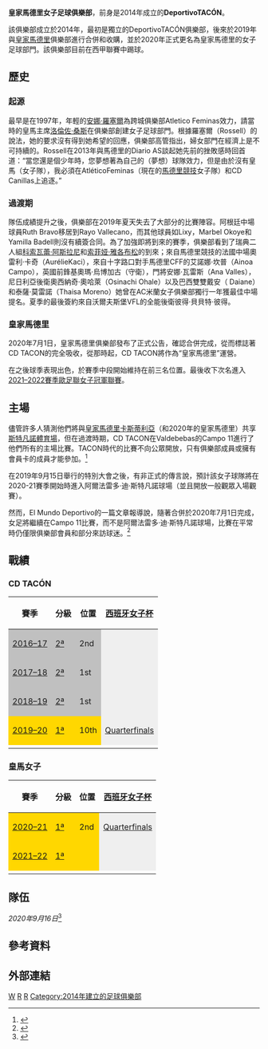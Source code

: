 {{Expand language|1=en|time=2021-02-14T06:38:31+00:00}}
{{Infobox football club
| clubname = 皇家馬德里女子足球俱樂部
| image    = 
| upright = 0.6
| fullname = Real Madrid Club de Fútbol Femenino
| nickname = {{Nowrap|''Las Blancas'' (The Whites)}}
| founded = '''CD TACÓN:''' {{start date and age|2014|9|12|df=y}} <br> '''Real Madrid Femenino:''' {{start date and age|2020|7|1|df=y}}
| ground = [[西班牙|西班牙]][[馬德里|馬德里]][[皇家馬德里城|皇家馬德里城 (Campo 11)]]
| chairman = [[弗洛伦蒂诺·佩雷斯|弗洛伦蒂诺·佩雷斯]]
| manager = David Aznar
| league = [[西班牙甲級足球聯賽_(女子)|甲級足球聯賽]]
| season = [[2020-21年西班牙甲級足球聯賽_(女子)|2020-21]]
| position = 西甲，第2名
| website = 
| pattern_la1 = _realmadrid2021h
| pattern_b1  = _realmadrid2021h
| pattern_ra1 = _realmadrid2021h
| pattern_sh1 = _realmadrid2021h
| pattern_so1 = _realmadrid2021h
| leftarm1    = FFFFFF
| body1       = FFFFFF
| rightarm1   = FFFFFF
| shorts1     = FFFFFF
| socks1      = FFFFFF
| pattern_la2 = _realmadrid2021a
| pattern_b2  = _realmadrid2021a
| pattern_ra2 = _realmadrid2021a
| pattern_sh2 = _realmadrid2021A
| pattern_so2 = _realmadrid2021A
| leftarm2    = FF8789
| body2       = FF8789
| rightarm2   = FF8789
| shorts2     = FF8789
| socks2      = FF8789
|pattern_la3  =_realmadridcf2021t
|pattern_b3   =_realmadridcf2021t
|pattern_ra3=_realmadridcf2021t
|pattern_sh3=_realmadridcf2021t
|pattern_so3=_realmadridcf2021t
| current = 
}}

{{皇家馬德里活動部門}}

'''皇家馬德里女子足球俱樂部'''，前身是2014年成立的'''DeportivoTACÓN'''。

該俱樂部成立於2014年，最初是獨立的DeportivoTACÓN俱樂部，後來於2019年與[[皇家馬德里|皇家馬德里]]俱樂部進行合併和收購，並於2020年正式更名為皇家馬德里的女子足球部門。該俱樂部目前在西甲聯賽中踢球。

== 歷史 ==
=== 起源 ===
最早是在1997年，年輕的[[安娜·羅塞爾|安娜·羅塞爾]]為跨城俱樂部Atletico Feminas效力，請當時的皇馬主席[[洛倫佐·桑斯|洛倫佐·桑斯]]在俱樂部創建女子足球部門。根據羅塞爾（Rossell）的說法，她的要求沒有得到她希望的回應，俱樂部高管指出，婦女部門在經濟上是不可持續的。Rossell在2013年與馬德里的Diario AS談起她先前的挫敗感時回首道：“當您還是個少年時，您夢想著為自己的（夢想）球隊效力，但是由於沒有皇馬（女子隊），我必須在AtléticoFeminas（現在的[[馬德里競技|馬德里競技]]女子隊）和CD Canillas上追逐。”

=== 過渡期 ===

隊伍成績提升之後，俱樂部在2019年夏天失去了大部分的比賽陣容。阿根廷中場球員Ruth Bravo移居到Rayo Vallecano，而其他球員如Lixy，Marbel Okoye和Yamilla Badell則沒有續簽合同。為了加強即將到來的賽季，俱樂部看到了瑞典二人組[[科索瓦蕾·阿斯拉尼|科索瓦蕾·阿斯拉尼]]和[[索菲娅·雅各布松|索菲娅·雅各布松]]的到來；來自馬德里競技的法國中場奧雷利·卡奇（AurélieKaci），來自十字路口對手馬德里CFF的艾諾娜·坎普（Ainoa Campo），英國前鋒基奧瑪·烏博加古（守衛），門將安娜·瓦雷斯（Ana Valles），尼日利亞後衛奧西納奇·奧哈萊（Osinachi Ohale）以及巴西雙雙戴安（ Daiane）和泰薩·莫雷諾（Thaisa Moreno）她曾在AC米蘭女子俱樂部獨行一年獲最佳中場提名。夏季的最後簽約來自沃爾夫斯堡VFL的全能後衛彼得·貝貝特·彼得。

=== 皇家馬德里 ===

2020年7月1日，皇家馬德里俱樂部發布了正式公告，確認合併完成，從而標誌著CD TACON的完全吸收，從那時起，CD TACON將作為“皇家馬德里”運營。

在之後球季表現出色，於賽季中段開始維持在前三名位置。最後收下次名進入[[2021–2022賽季歐足聯女子冠軍聯賽|2021–2022賽季歐足聯女子冠軍聯賽]]。

==主場==

儘管許多人猜測他們將與[[皇家馬德里卡斯蒂利亞|皇家馬德里卡斯蒂利亞]]（和2020年的皇家馬德里）共享[[阿尔弗雷多·迪斯蒂法诺球场|斯特凡諾體育場]]，但在過渡時期，CD TACON在Valdebebas的Campo 11進行了他們所有的主場比賽。TACON時代的比賽不向公眾開放，只有俱樂部成員或擁有會員卡的成員才能參加。<ref>{{cite web|url=https://as.com/futbol/2019/11/05/femenino/1572933727_906289.html|publisher=[[Diario_AS|Diario AS]]|language=es|date=5 November 2019|title=Quejas al TACON por no vender entradas a público en general|access-date=2021-02-05|archive-date=2020-01-11|archive-url=https://web.archive.org/web/20200111144405/https://as.com/futbol/2019/11/05/femenino/1572933727_906289.html|dead-url=no}}</ref>

在2019年9月15日舉行的特別大會之後，有非正式的傳言說，預計該女子球隊將在2020-21賽季開始時進入阿爾法雷多·迪·斯特凡諾球場（並且開放一般觀眾入場觀賽）。

然而，El Mundo Deportivo的一篇文章報導說，隨著合併於2020年7月1日完成，女足將繼續在Campo 11比賽，而不是阿爾法雷多·迪·斯特凡諾球場，比賽在平常時仍僅限俱樂部會員和部分來訪球迷。<ref>{{cite web|url=https://www.vavel.com/es/futbol/2013/10/16/real-madrid/271271.html|publisher=[[VAVEL|VAVEL]]|language=es|date=16 October 2013|title=Ana Rossell fights for Women’s Real Madrid|access-date=2021-05-21|archive-date=2021-05-21|archive-url=https://web.archive.org/web/20210521140003/https://www.vavel.com/es/futbol/2013/10/16/real-madrid/271271.html|dead-url=no}}</ref>

== 戰績 ==

===CD TACÓN===
{|  class="wikitable" 
|- style="background:#f0f6fa;"
!賽季
!分級
!位置
![[Copa_de_la_Reina_de_Fútbol|西班牙女子杯]]
|-
|style="background:silver;"|[[2016–17_Segunda_División_(women)|2016–17]]
|style="background:silver;"|[[Segunda_División_(women)|2ª]]
|style="background:silver;"|2nd
!style="background:#efefef;"|
|-
|style="background:silver;"|[[2017–18_Segunda_División_(women)|2017–18]]
|style="background:silver;"|[[Segunda_División_(women)|2ª]]
|style="background:silver;"|1st
|style="background:#efefef;"|
|-
|style="background:silver;"|[[2018–19_Segunda_División_(women)|2018–19]]
|style="background:silver;"|[[Segunda_División_(women)|2ª]]
|style="background:silver;"|1st
|style="background:#efefef;"|
|-
|style="background:gold;"|[[2019–20_Primera_División_(women)|2019–20]]
|style="background:gold;"|[[Primera_División_(women)|1ª]]
|style="background:gold;"|10th
!style="background:#efefef;"|[[2019–20_Copa_de_la_Reina_de_Fútbol|Quarterfinals]]
|-
|}

===皇馬女子===

{|  class="wikitable" 
|- style="background:#f0f6fa;"
!賽季
!分級
!位置
![[Copa_de_la_Reina_de_Fútbol|西班牙女子杯]]
|-
|style="background:gold;"|[[2020–21年西班牙女子甲級聯賽|2020–21]]
|style="background:gold;"|[[Primera_División_(women)|1ª]]
|style="background:gold;"|2nd
!style="background:#efefef;"|[[2020–21_Copa_de_la_Reina_de_Fútbol|Quarterfinals]]
|-
|style="background:gold;"|[[2021–22年西班牙女子甲級聯賽|2021–22]]
|style="background:gold;"|[[Primera_División_(women)|1ª]]
|style="background:gold;"|
!style="background:#efefef;"|
|-
|}

==隊伍==
''2020年9月16日''<ref name="roster">{{cite web |title=Equipo Femenino (NUESTRO EQUIPO) |url=https://www.realmadrid.com/futbol/equipo-femenino |website=Real Madrid CF |access-date=13 July 2020 |language=es |archive-date=2021-04-25 |archive-url=https://web.archive.org/web/20210425193032/https://www.realmadrid.com/futbol/equipo-femenino |dead-url=no }}</ref>

{{Fs start}}
{{Fs player|no=1|nat=ESP|pos=GK|name=[[米薩·羅德里奎|Misa]]}}
{{Fs player|no=2|nat=MEX|pos=DF|name=[[Kenti_Robles|Kenti Robles]]}}
{{Fs player|no=3|nat=BRA|pos=DF|name=[[Daiane_Limeira|Daiane]]}}
{{fs player|no=4|nat=GER|pos=DF|name=[[芭贝特·彼得|芭贝特·彼得]]}}
{{Fs player|no=5|nat=BRA|pos=MF|name=[[Thaisa|Thaisa]]|other=[[Captain_(association_football)|vice-captain]]}}
{{Fs player|no=6|nat=FRA|pos=MF|name=[[Aurélie_Kaci|Aurélie Kaci]]|other=[[Captain_(association_football)|3rd captain]]}}
{{Fs player|no=7|nat=ESP|pos=FW|name=[[Olga_Carmona|Olga Carmona]]}}
{{Fs player|no=8|nat=ESP|pos=MF|name=[[Maite_Oroz|Maite Oroz]]}}
{{Fs player|no=9|nat=SWE|pos=FW|name=[[科索瓦蕾·阿斯拉尼|科索瓦蕾·阿斯拉尼]]}}
{{Fs player|no=10|nat=SWE|pos=FW|name=[[索菲娅·雅各布松|索菲娅·雅各布松]]}}
{{Fs player|no=11|nat=ESP|pos=FW|name=[[Marta_Cardona|Marta Cardona]]}}
{{Fs mid}}
{{Fs player|no=12|nat=ESP|pos=FW|name=[[Lorena_Navarro|Lorena Navarro]]}}
{{Fs player|no=13|nat=ESP|pos=GK|name=[[Yohana_(footballer)|Yohana]]}}
{{Fs player|no=14|nat=ESP|pos=DF|name=[[Samara_Ortiz|Samara Ortiz]]}}
{{Fs player|no=15|nat=ESP|pos=DF|name=[[Ivana_Andrés|Ivana Andrés]]|other=[[Captain_(association_football)|captain]]}}
{{Fs player|no=16|nat=ESP|pos=MF|name=[[Teresa_Abelleira|Teresa Abelleira]]}}
{{Fs player|no=17|nat=ESP|pos=DF|name=[[Marta_Corredera|Marta Corredera]]}}
{{Fs player|no=18|nat=ENG|pos=FW|name=[[Chioma_Ubogagu|Chioma Ubogagu]]}}
{{Fs player|no=20|nat=ESP|pos=MF|name=[[Malena_Ortiz|Malena Ortiz]]}}
{{Fs player|no=21|nat=PAR|pos=FW|name=[[Jessica_Martínez|Jessica Martínez]]}}
{{Fs player|no=22|nat=ESP|pos=GK|name=[[Sara_Ezquerro|Sara Ezquerro]]}}
{{Fs player|no=23|nat=ESP|pos=DF|name=Claudia Florentino}}
{{Fs end}}

== 參考資料 ==
{{reflist}}

== 外部連結 ==
{{commons|Real Madrid|皇家马德里}}

{{皇家馬德里足球俱樂部}}

{{Authority control}}
[[Category:皇家马德里足球俱乐部|W]]
[[Category:西班牙足球俱乐部|R]]
[[Category:馬德里足球俱樂部|R]]
[[Category:2014年建立的足球俱樂部|Category:2014年建立的足球俱樂部]]